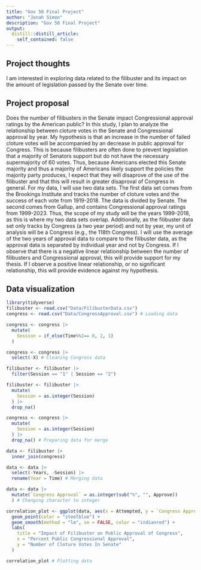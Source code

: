```yaml
---
title: "Gov 50 Final Project"
author: "Jonah Simon"
description: "Gov 50 Final Project"
output:
  distill::distill_article:
    self_contained: false
---
```


## Project thoughts

I am interested in exploring data related to the filibuster and its impact on the amount of legislation passed by the Senate over time.

## Project proposal

Does the number of filibusters in the Senate impact Congressional approval ratings by the American public? In this study, I plan to analyze the relationship between cloture votes in the Senate and Congressional approval by year. My hypothesis is that an increase in the number of failed cloture votes will be accompanied by an decrease in public approval for Congress. This is because filibusters are often done to prevent legislation that a majority of Senators support but do not have the necessary supermajority of 60 votes. Thus, because Americans elected this Senate majority and thus a majority of Americans likely support the policies the majority party produces, I expect that they will disaprove of the use of the filibuster and that this will result in greater disaproval of Congress in general. For my data, I will use two data sets. The first data set comes from the Brookings Institute and tracks the number of cloture votes and the success of each vote from 1919-2018. The data is divided by Senate. The second comes from Gallup, and contains Congressional approval ratings from 1999-2023. Thus, the scope of my study will be the years 1999-2018, as this is where my two data sets overlap. Additionally, as the filibuster data set only tracks by Congress (a two year period) and not by year, my unit of analysis will be a Congress (e.g., the 118th Congress). I will use the average of the two years of approval data to compare to the filibuster data, as the approval data is separated by individual year and not by Congress. If I observe that there is a negative linear relationship between the number of filibusters and Congressional approval, this will provide support for my thesis. If I observe a positive linear relationship, or no significant relationship, this will provide evidence against my hypothesis.

## Data visualization

```r
library(tidyverse)
filibuster <- read.csv("Data/FilibusterData.csv")
congress <- read.csv("Data/CongressApproval.csv") # Loading data
```

```r
congress <- congress |>
  mutate(
    Session = if_else(Time%%2== 0, 2, 1)
  )

congress <- congress |>
  select(-X) # Cleaning Congress data 
```

```r
filibuster <- filibuster |>
  filter(Session == "1" | Session == "2")

filibuster <- filibuster |>
  mutate(
    Session = as.integer(Session)
  ) |>
  drop_na()

congress <- congress |>
  mutate(
    Session = as.integer(Session)
  ) |>
  drop_na() # Preparing data for merge
```


```r
data <- filibuster |>
  inner_join(congress)

data <- data |>
  select(-Years, -Session) |>
  rename(Year = Time) # Merging data
```

```r
data <- data |>
  mutate(`Congress Approval` = as.integer(sub("%", "", Approve))
  ) # Changing character to integer
```


```r
correlation_plot <- ggplot(data, aes(x = Attempted, y = `Congress Approval`)) +
  geom_point(color = "steelblue") +
  geom_smooth(method = "lm", se = FALSE, color = "indianred") +
  labs(
    title = "Impact of Filibuster on Public Approval of Congress",
    x = "Percent Public Congressional Approval",
    y = "Number of Cloture Votes In Senate"
  )

correlation_plot # Plotting data
```


